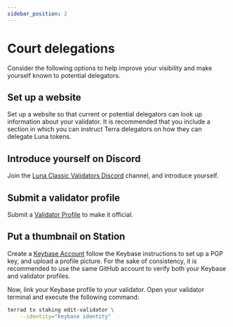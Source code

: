 ```yaml
---
sidebar_position: 2
---
```


# Court delegations

Consider the following options to help improve your visibility and make yourself known to potential delegators.

## Set up a website

Set up a website so that current or potential delegators can look up information about your validator. It is recommended that you include a section in which you can instruct Terra delegators on how they can delegate Luna tokens.

## Introduce yourself on Discord

Join the [Luna Classic Validators Discord](https://discord.com/channels/984128262311645254/984128262768852994) channel, and introduce yourself.

## Submit a validator profile

Submit a [Validator Profile](https://github.com/terra-money/validator-profiles) to make it official.

## Put a thumbnail on Station

Create a [Keybase Account](https://keybase.io/) follow the Keybase instructions to set up a PGP key, and upload a profile picture.
For the sake of consistency, it is recommended to use the same GitHub account to verify both your Keybase and validator profiles.

Now, link your Keybase profile to your validator. Open your validator terminal and execute the following command:

```bash
terrad tx staking edit-validator \
    --identity="keybase identity"
```
